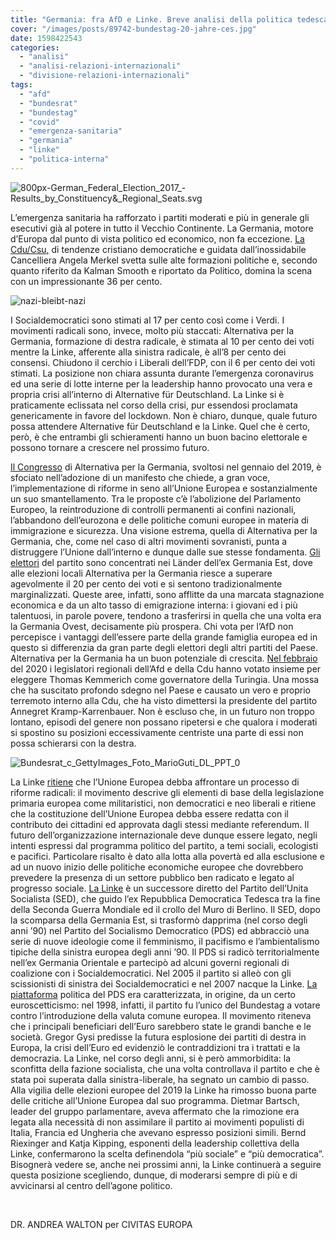 ```yaml
---
title: "Germania: fra AfD e Linke. Breve analisi della politica tedesca"
cover: "/images/posts/89742-bundestag-20-jahre-ces.jpg"
date: 1598422543
categories: 
  - "analisi"
  - "analisi-relazioni-internazionali"
  - "divisione-relazioni-internazionali"
tags: 
  - "afd"
  - "bundesrat"
  - "bundestag"
  - "covid"
  - "emergenza-sanitaria"
  - "germania"
  - "linke"
  - "politica-interna"
---
```


![800px-German_Federal_Election_2017_-_Results_by_Constituency_&_Regional_Seats.svg](https://civitaseuropadoteu.wordpress.com/wp-content/uploads/2024/04/16fb8-800px-german_federal_election_2017_-_results_by_constituency__regional_seats.svg_.png)

L’emergenza sanitaria ha rafforzato i partiti moderati e più in generale gli esecutivi già al potere in tutto il Vecchio Continente. La Germania, motore d’Europa dal punto di vista politico ed economico, non fa eccezione. [La Cdu/Csu](https://www.politico.eu/europe-poll-of-polls/germany/)[,](https://www.politico.eu/europe-poll-of-polls/germany/) di tendenze cristiano democratiche e guidata dall’inossidabile Cancelliera Angela Merkel svetta sulle alte formazioni politiche e, secondo quanto riferito da Kalman Smooth e riportato da Politico, domina la scena con un impressionante 36 per cento.

![nazi-bleibt-nazi](https://civitaseuropadoteu.wordpress.com/wp-content/uploads/2024/04/66fae-nazi-bleibt-nazi.jpg)

I Socialdemocratici sono stimati al 17 per cento così come i Verdi. I movimenti radicali sono, invece, molto più staccati: Alternativa per la Germania, formazione di destra radicale, è stimata al 10 per cento dei voti mentre la Linke, afferente alla sinistra radicale, è all’8 per cento dei consensi. Chiudono il cerchio i Liberali dell’FDP, con il 6 per cento dei voti stimati. La posizione non chiara assunta durante l’emergenza coronavirus ed una serie di lotte interne per la leadership hanno provocato una vera e propria crisi all’interno di Alternative für Deutschland. La Linke si è praticamente eclissata nel corso della crisi, pur essendosi proclamata genericamente in favore del lockdown. Non è chiaro, dunque, quale futuro possa attendere Alternative für Deutschland e la Linke. Quel che è certo, però, è che entrambi gli schieramenti hanno un buon bacino elettorale e possono tornare a crescere nel prossimo futuro.

[Il Congresso](https://www.euractiv.com/section/eu-elections-2019/news/afd-party-congress-back-to-a-europe-of-nations/) di Alternativa per la Germania, svoltosi nel gennaio del 2019, è sfociato nell’adozione di un manifesto che chiede, a gran voce, l’implementazione di riforme in seno all’Unione Europea e sostanzialmente un suo smantellamento. Tra le proposte c’è l’abolizione del Parlamento Europeo, la reintroduzione di controlli permanenti ai confini nazionali, l’abbandono dell’eurozona e delle politiche comuni europee in materia di immigrazione e sicurezza. Una visione estrema, quella di Alternativa per la Germania, che, come nel caso di altri movimenti sovranisti, punta a distruggere l’Unione dall’interno e dunque dalle sue stesse fondamenta. [Gli elettori](https://www.theguardian.com/commentisfree/2019/sep/03/afd-germany-reformed-eu-immigration-parties-europe) del partito sono concentrati nei Länder dell’ex Germania Est, dove alle elezioni locali Alternativa per la Germania riesce a superare agevolmente il 20 per cento dei voti e si sentono tradizionalmente marginalizzati. Queste aree, infatti, sono afflitte da una marcata stagnazione economica e da un alto tasso di emigrazione interna: i giovani ed i più talentuosi, in parole povere, tendono a trasferirsi in quella che una volta era la Germania Ovest, decisamente più prospera. Chi vota per l’AfD non percepisce i vantaggi dell’essere parte della grande famiglia europea ed in questo si differenzia da gran parte degli elettori degli altri partiti del Paese. Alternativa per la Germania ha un buon potenziale di crescita. [Nel febbraio](https://www.voanews.com/europe/germanys-left-wing-governor-returns-after-month-turmoil) del 2020 i legislatori regionali dell’Afd e della Cdu hanno votato insieme per eleggere Thomas Kemmerich come governatore della Turingia. Una mossa che ha suscitato profondo sdegno nel Paese e causato un vero e proprio terremoto interno alla Cdu, che ha visto dimettersi la presidente del partito Annegret Kramp-Karrenbauer. Non è escluso che, in un futuro non troppo lontano, episodi del genere non possano ripetersi e che qualora i moderati si spostino su posizioni eccessivamente centriste una parte di essi non possa schierarsi con la destra.

![Bundesrat_c_GettyImages_Foto_MarioGuti_DL_PPT_0](https://civitaseuropadoteu.wordpress.com/wp-content/uploads/2024/04/9bb92-bundesrat_c_gettyimages_foto_marioguti_dl_ppt_0.jpg)

La Linke [ritiene](https://www.die-linke.de/fileadmin/download/grundsatzdokumente/programm_englisch/englisch_die_linke_programm_erfurt.pdf) che l’Unione Europea debba affrontare un processo di riforme radicali: il movimento descrive gli elementi di base della legislazione primaria europea come militaristici, non democratici e neo liberali e ritiene che la costituzione dell’Unione Europea debba essere redatta con il contributo dei cittadini ed approvata dagli stessi mediante referendum. Il futuro dell’organizzazione internazionale deve dunque essere legato, negli intenti espressi dal programma politico del partito, a temi sociali, ecologisti e pacifici. Particolare risalto è dato alla lotta alla povertà ed alla esclusione e ad un nuovo inizio delle politiche economiche europee che dovrebbero prevedere la presenza di un settore pubblico ben radicato e legato al progresso sociale. [La Linke](https://link.springer.com/chapter/10.1057/9781137265111_5) è un successore diretto del Partito dell’Unita Socialista (SED), che guido l’ex Repubblica Democratica Tedesca tra la fine della Seconda Guerra Mondiale ed il crollo del Muro di Berlino. Il SED, dopo la scomparsa della Germania Est, si trasformò dapprima (nel corso degli anni ’90) nel Partito del Socialismo Democratico (PDS) ed abbracciò una serie di nuove ideologie come il femminismo, il pacifismo e l’ambientalismo tipiche della sinistra europea degli anni ’90. Il PDS si radicò territorialmente nell’ex Germania Orientale e partecipò ad alcuni governi regionali di coalizione con i Socialdemocratici. Nel 2005 il partito si alleò con gli scissionisti di sinistra dei Socialdemocratici e nel 2007 nacque la Linke. [La piattaforma](https://www.thefullbrexit.com/die-linke) politica del PDS era caratterizzata, in origine, da un certo euroscetticismo: nel 1998, infatti, il partito fu l’unico del Bundestag a votare contro l’introduzione della valuta comune europea. Il movimento riteneva che i principali beneficiari dell’Euro sarebbero state le grandi banche e le società. Gregor Gysi predisse la futura esplosione dei partiti di destra in Europa, la crisi dell’Euro ed evidenziò le contraddizioni tra i trattati e la democrazia. La Linke, nel corso degli anni, si è però ammorbidita: la sconfitta della fazione socialista, che una volta controllava il partito e che è stata poi superata dalla sinistra-liberale, ha segnato un cambio di passo. Alla vigilia delle elezioni europee del 2019 la Linke ha rimosso buona parte delle critiche all’Unione Europea dal suo programma. Dietmar Bartsch, leader del gruppo parlamentare, aveva affermato che la rimozione era legata alla necessità di non assimilare il partito ai movimenti populisti di Italia, Francia ed Ungheria che avevano espresso posizioni simili. Bernd Riexinger and Katja Kipping, esponenti della leadership collettiva della Linke, confermarono la scelta definendola “più sociale” e “più democratica”. Bisognerà vedere se, anche nei prossimi anni, la Linke continuerà a seguire questa posizione scegliendo, dunque, di moderarsi sempre di più e di avvicinarsi al centro dell’agone politico.

 

DR. ANDREA WALTON per CIVITAS EUROPA
